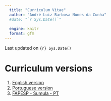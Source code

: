 ```yaml
---
  title: "Curriculum Vitae"
  author: "André Luiz Barbosa Nunes da Cunha"
  #date: "`r Sys.Date()`"
  
  engine: knitr
  format: gfm
---
```


Last updated on `{r} Sys.Date()`

# Curriculum versions

1. [English version](curriculum_EN.md)
2. [Portuguese version](curriculum_PT.md)
<!-- 3. [FAPESP - Sumula - EN]() -->
4. [FAPESP - Sumula - PT](SumulaFAPESP_PT.md)
